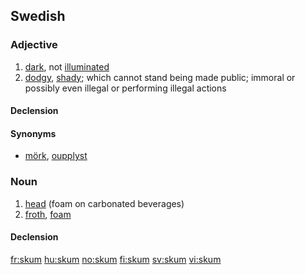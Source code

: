 ==Swedish==

===Adjective===
{{head|sv|adjective}}

# [[dark]], not [[illuminate]]d
# [[dodgy]], [[shady]]; which cannot stand being made public; immoral or possibly even illegal or performing illegal actions

====Declension====
{{sv-adj-reg|alt=skumm}}

====Synonyms====
* {{sense|dark}} [[mörk]], [[oupplyst]]

===Noun===
{{sv-noun|g=n}}

# [[head]] (foam on carbonated beverages)
# [[froth]], [[foam]]

====Declension====
{{sv-noun-n-zero|stem=skumm}}

[[fr:skum]]
[[hu:skum]]
[[no:skum]]
[[fi:skum]]
[[sv:skum]]
[[vi:skum]]